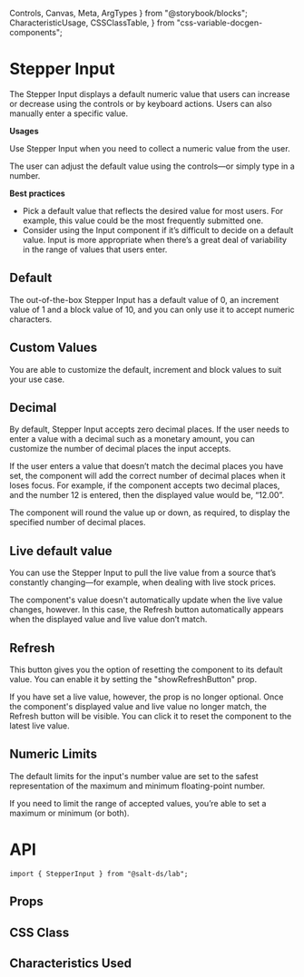   Controls,
  Canvas,
  Meta,
  ArgTypes
} from "@storybook/blocks";
  CharacteristicUsage,
  CSSClassTable,
} from "css-variable-docgen-components";

<Meta title="Documentation/Lab/Stepper Input" />

# Stepper Input

The Stepper Input displays a default numeric value that users can increase or decrease using the controls or by keyboard actions. Users can also manually enter a specific value.

**Usages**

Use Stepper Input when you need to collect a numeric value from the user.

The user can adjust the default value using the controls—or simply type in a number.

**Best practices**

- Pick a default value that reflects the desired value for most users. For example, this value could be the most frequently submitted one.
- Consider using the Input component if it’s difficult to decide on a default value. Input is more appropriate when there’s a great deal of variability in the range of values that users enter.

## Default

The out-of-the-box Stepper Input has a default value of 0, an increment value of 1 and a block value of 10, and you can only use it to accept numeric characters.

<Canvas of={StepperInputStories.Default} />

## Custom Values

You are able to customize the default, increment and block values to suit your use case.

<Canvas of={StepperInputStories.CustomValues} />

## Decimal

By default, Stepper Input accepts zero decimal places. If the user needs to enter a value with a decimal such as a monetary amount, you can customize the number of decimal places the input accepts.

If the user enters a value that doesn’t match the decimal places you have set, the component will add the correct number of decimal places when it loses focus. For example, if the component accepts two decimal places, and the number 12 is entered, then the displayed value would be, “12.00”.

The component will round the value up or down, as required, to display the specified number of decimal places.

<Canvas of={StepperInputStories.Decimals} />

## Live default value

You can use the Stepper Input to pull the live value from a source that’s constantly changing—for example, when dealing with live stock prices.

The component's value doesn't automatically update when the live value changes, however. In this case, the Refresh button automatically appears when the displayed value and live value don’t match.

<Canvas of={StepperInputStories.LiveDefaultValue} />

## Refresh

This button gives you the option of resetting the component to its default value. You can enable it by setting the "showRefreshButton" prop.

If you have set a live value, however, the prop is no longer optional. Once the component's displayed value and live value no longer match, the Refresh button will be visible. You can click it to reset the component to the latest live value.

<Canvas of={StepperInputStories.RefreshButton} />

## Numeric Limits

The default limits for the input's number value are set to the safest representation of the maximum and minimum floating-point number.

If you need to limit the range of accepted values, you’re able to set a maximum or minimum (or both).

<Canvas of={StepperInputStories.NumericLimits} />

# API

```
import { StepperInput } from "@salt-ds/lab";
```

## Props

<ArgTypes of={StepperInputStories} />

## CSS Class

<CSSClassTable of={StepperInput} />

## Characteristics Used

<CharacteristicUsage of={StepperInput} />
